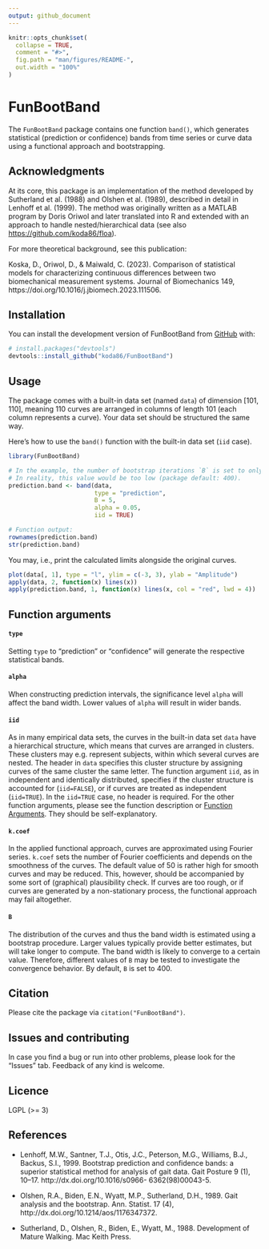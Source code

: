 ```yaml
---
output: github_document
---
```


```r
knitr::opts_chunk$set(
  collapse = TRUE,
  comment = "#>",
  fig.path = "man/figures/README-",
  out.width = "100%"
)
```

# FunBootBand

<!-- badges: start -->

<!-- badges: end -->

The `FunBootBand` package contains one function `band()`, which generates statistical (prediction or confidence) bands from time series or curve data using a functional approach and bootstrapping.

## Acknowledgments

At its core, this package is an implementation of the method developed by Sutherland et al. (1988) and Olshen et al. (1989), described in detail in Lenhoff et al. (1999). The method was originally written as a MATLAB program by Doris Oriwol and later translated into R and extended with an approach to handle nested/hierarchical data (see also [https://github.com/koda86/floa](https://github.com/koda86/floa)).

For more theoretical background, see this publication:

Koska, D., Oriwol, D., & Maiwald, C. (2023). Comparison of statistical models for characterizing continuous differences between two biomechanical measurement systems. Journal of Biomechanics 149, https://doi.org/10.1016/j.jbiomech.2023.111506.

## Installation

You can install the development version of FunBootBand from [GitHub](https://github.com/koda86/FunBootBand) with:

``` r
# install.packages("devtools")
devtools::install_github("koda86/FunBootBand")
```

## Usage

The package comes with a built-in data set (named `data`) of dimension [101, 110], meaning 110 curves are arranged in columns of length 101 (each column represents a curve). Your data set should be structured the same way.

Here's how to use the `band()` function with the built-in data set (`iid` case).

```r
library(FunBootBand)

# In the example, the number of bootstrap iterations `B` is set to only 5 to guarantee a fast calculation.
# In reality, this value would be too low (package default: 400).
prediction.band <- band(data,
                        type = "prediction",
                        B = 5,
                        alpha = 0.05,
                        iid = TRUE)

# Function output:
rownames(prediction.band)
str(prediction.band)
```

You may, i.e., print the calculated limits alongside the original curves.

```r
plot(data[, 1], type = "l", ylim = c(-3, 3), ylab = "Amplitude")
apply(data, 2, function(x) lines(x))
apply(prediction.band, 1, function(x) lines(x, col = "red", lwd = 4))
```

## Function arguments

#### `type`

Setting `type` to "prediction" or "confidence" will generate the respective statistical bands.

#### `alpha`

When constructing prediction intervals, the significance level `alpha` will affect the band width. Lower values of `alpha` will result in wider bands.

#### `iid`

As in many empirical data sets, the curves in the built-in data set `data` have a hierarchical structure, which means that curves are arranged in clusters. These clusters may e.g. represent subjects, within which several curves are nested. The header in `data` specifies this cluster structure by assigning curves of the same cluster the same letter. The function argument `iid`, as in independent and identically distributed, specifies if the cluster structure is accounted for (`iid=FALSE`), or if curves are treated as independent (`iid=TRUE`). In the `iid=TRUE` case, no header is required. For the other function arguments, please see the function description or [Function Arguments](## Function arguments). They should be self-explanatory.

#### `k.coef`

In the applied functional approach, curves are approximated using Fourier series. `k.coef` sets the number of Fourier coefficients and depends on the smoothness of the curves. The default value of 50 is rather high for smooth curves and may be reduced. This, however, should be accompanied by some sort of (graphical) plausibility check. If curves are too rough, or if curves are generated by a non-stationary process, the functional approach may fail altogether.

#### `B`

The distribution of the curves and thus the band width is estimated using a bootstrap procedure. Larger values typically provide better estimates, but will take longer to compute. The band width is likely to converge to a certain value. Therefore, different values of `B` may be tested to investigate the convergence behavior. By default, `B` is set to 400.

## Citation

<!-- IMHO, the following statement makes a great point: -->
<!-- <small> "Every great open source math library is built on the ashes of someone’s academic career" – https://njt-rse-unsw.netlify.app/#24 </small> -->

Please cite the package via `citation("FunBootBand")`.

## Issues and contributing

In case you find a bug or run into other problems, please look for the "Issues" tab. Feedback of any kind is welcome.

## Licence

LGPL (>= 3)

## References

* Lenhoff, M.W., Santner, T.J., Otis, J.C., Peterson, M.G., Williams, B.J., Backus, S.I., 1999. Bootstrap prediction and confidence bands: a superior statistical method for analysis of gait data. Gait Posture 9 (1), 10–17. http://dx.doi.org/10.1016/s0966-
6362(98)00043-5.

* Olshen, R.A., Biden, E.N., Wyatt, M.P., Sutherland, D.H., 1989. Gait analysis and the bootstrap. Ann. Statist. 17 (4), http://dx.doi.org/10.1214/aos/1176347372.

* Sutherland, D., Olshen, R., Biden, E., Wyatt, M., 1988. Development of Mature Walking. Mac Keith Press.



